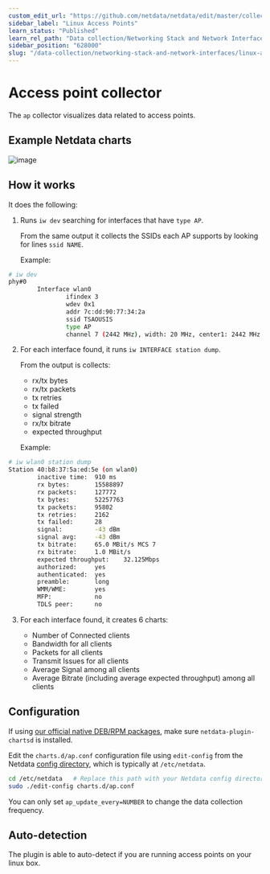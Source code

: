 ```yaml
---
custom_edit_url: "https://github.com/netdata/netdata/edit/master/collectors/charts.d.plugin/ap/README.md"
sidebar_label: "Linux Access Points"
learn_status: "Published"
learn_rel_path: "Data collection/Networking Stack and Network Interfaces"
sidebar_position: "628000"
slug: "/data-collection/networking-stack-and-network-interfaces/linux-access-points"
---
```



# Access point collector

The `ap` collector visualizes data related to access points.

## Example Netdata charts

![image](https://cloud.githubusercontent.com/assets/2662304/12377654/9f566e88-bd2d-11e5-855a-e0ba96b8fd98.png)

## How it works

It does the following:

1.  Runs `iw dev` searching for interfaces that have `type AP`.

    From the same output it collects the SSIDs each AP supports by looking for lines `ssid NAME`.

    Example:

```sh
# iw dev
phy#0
        Interface wlan0
                ifindex 3
                wdev 0x1
                addr 7c:dd:90:77:34:2a
                ssid TSAOUSIS
                type AP
                channel 7 (2442 MHz), width: 20 MHz, center1: 2442 MHz
```

2.  For each interface found, it runs `iw INTERFACE station dump`.

    From the output is collects:

    -   rx/tx bytes
    -   rx/tx packets
    -   tx retries
    -   tx failed
    -   signal strength
    -   rx/tx bitrate
    -   expected throughput

    Example:

```sh
# iw wlan0 station dump
Station 40:b8:37:5a:ed:5e (on wlan0)
        inactive time:  910 ms
        rx bytes:       15588897
        rx packets:     127772
        tx bytes:       52257763
        tx packets:     95802
        tx retries:     2162
        tx failed:      28
        signal:         -43 dBm
        signal avg:     -43 dBm
        tx bitrate:     65.0 MBit/s MCS 7
        rx bitrate:     1.0 MBit/s
        expected throughput:    32.125Mbps
        authorized:     yes
        authenticated:  yes
        preamble:       long
        WMM/WME:        yes
        MFP:            no
        TDLS peer:      no
```

3.  For each interface found, it creates 6 charts:

    -   Number of Connected clients
    -   Bandwidth for all clients
    -   Packets for all clients
    -   Transmit Issues for all clients
    -   Average Signal among all clients
    -   Average Bitrate (including average expected throughput) among all clients

## Configuration

If using [our official native DEB/RPM packages](/docs/install-the-netdata-agent/native-linux-distribution-packages), make sure `netdata-plugin-chartsd` is installed.

Edit the `charts.d/ap.conf` configuration file using `edit-config` from the Netdata [config
directory](/docs/typical-netdata-agent-configurations/configuration), which is typically at `/etc/netdata`.

```bash
cd /etc/netdata   # Replace this path with your Netdata config directory, if different
sudo ./edit-config charts.d/ap.conf
```

You can only set `ap_update_every=NUMBER` to change the data collection frequency.

## Auto-detection

The plugin is able to auto-detect if you are running access points on your linux box.


